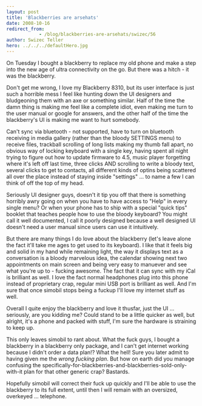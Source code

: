 ```yaml
---
layout: post
title: 'Blackberries are arsehats'
date: 2008-10-16
redirect_from: 
            - /blog/blackberries-are-arsehats/swizec/56
author: Swizec Teller
hero: ../../../defaultHero.jpg
---
```

On Tuesday I bought a blackberry to replace my old phone and make a step into the new age of ultra connectivity on the go. But there was a hitch - it was the blackberry.

Don't get me wrong, I love my Blackberry 8310, but its user interface is just such a horrible mess I feel like hunting down the UI designers and bludgeoning them with an axe or something similar. Half of the time the damn thing is making me feel like a complete idiot, even making me turn to the user manual or google for answers, and the other half of the time the blackberry's UI is making me want to hurt somebody.

Can't sync via bluetooth - not supported, have to turn on bluetooth receiving in media gallery (rather than the bloody SETTINGS menu) to receive files, trackball scrolling of long lists making my thumb fall apart, no obvious way of locking keyboard with a single key, having spent all night trying to figure out how to update firmware to 4.5, music player forgetting where it's left off last time, three clicks AND scrolling to write a bloody text, several clicks to get to contacts, all different kinds of optins being scattered all over the place instead of staying inside "settings" ... to name a few I can think of off the top of my head.

Seriously UI designer guys, doesn't it tip you off that there is something horribly awry going on when you have to have access to "Help" in every single menu? Or when your phone has to ship with a special "quick tips" booklet that teaches people how to use the bloody keyboard? You might call it well documented, I call it poorly designed because a well designed UI doesn't need a user manual since users can use it intuitively.

But there are many things I do love about the blackberry (let's leave alone the fact it'll take me ages to get used to its keyboard). I like that it feels big and solid in my hand while remaining light, the way it displays text as a conversation is a bloody marvelous idea, the calendar showing next two appointments on main screen and being very easy to manuever and see what you're up to - fucking awesome. The fact that it can sync with my iCal is brilliant as well. I love the fact normal headphones plug into this phone instead of proprietary crap, regular mini USB port is brilliant as well. And I'm sure that once simobil stops being a fuckup I'll love my internet stuff as well.

Overall I quite enjoy the blackberry and love it thusfar, just the UI ... seriously, are you kidding me? Could stand to be a little quicker as well, but alright, it's a phone and packed with stuff, I'm sure the hardware is straining to keep up.

This only leaves simobil to rant about. What the fuck guys, I bought a blackberry in a blackberry only package, and I can't get internet working because I didn't order a data plan!? What the hell! Sure you later admit to having given me the _wrong fucking plan_. But how on earth did you manage confusing the specifically-for-blackberries-and-blackberries-sold-only-with-it plan for that other generic crap? Bastards.

Hopefully simobil will correct their fuck up quickly and I'll be able to use the blackberry to its full extent, until then I will remain with an oversized, overkeyed ... telephone.